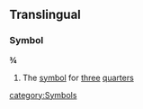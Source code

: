 ==Translingual==
===Symbol===
'''¾'''
#The [[symbol]] for [[three]] [[quarter]]s
[[category:Symbols]]
